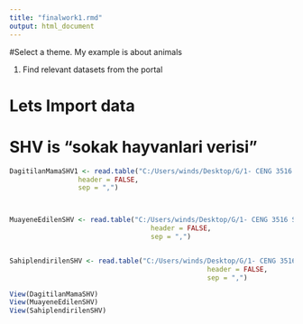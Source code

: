 ```yaml
---
title: "finalwork1.rmd"
output: html_document
---
```



#Select a theme. My example is about animals

#. Find relevant datasets from the portal

# Lets Import data 
# SHV is "sokak hayvanlari verisi"
```r
DagitilanMamaSHV1 <- read.table("C:/Users/winds/Desktop/G/1- CENG 3516 Statistical Computing 2020-2021 Bahar/çalisma/sokakhayvanlari/Dagitilan Mama Miktari.csv", 
                 header = FALSE,
                 sep = ",")



MuayeneEdilenSHV <- read.table("C:/Users/winds/Desktop/G/1- CENG 3516 Statistical Computing 2020-2021 Bahar/çalisma/sokakhayvanlari/Muayene Edilen Sokak Hayvanlari Verisi.csv", 
                                   header = FALSE,
                                   sep = ",")


SahiplendirilenSHV <- read.table("C:/Users/winds/Desktop/G/1- CENG 3516 Statistical Computing 2020-2021 Bahar/çalisma/sokakhayvanlari/Sahiplendirilen Sokak Hayvanlari Verisi.csv", 
                                                 header = FALSE,
                                                 sep = ",")


```


```r
View(DagitilanMamaSHV)
View(MuayeneEdilenSHV)
View(SahiplendirilenSHV)
```


```r
```


```r
```


```r
```

